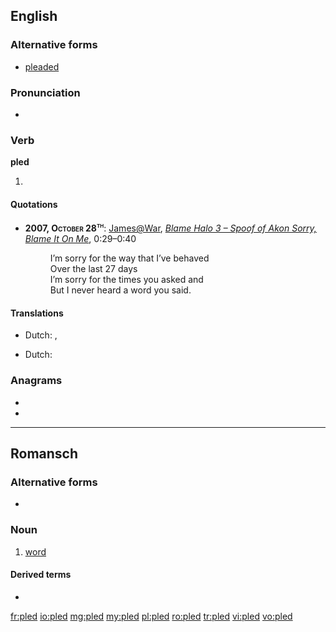 ==English==

===Alternative forms===
* [[pleaded]] {{sense|UK}}

===Pronunciation===
* {{IPA|/ˈplɛd/}}
*: {{rhymes|ɛd}}

===Verb===
'''pled'''

# {{North America|Scottish}} {{past of|[[plead]]}}

====Quotations====
* <b>2007, <span style="font-variant:small-caps">October 28<sup>th</sup></span></b>: <span class="plainlinks">[http://www.youtube.com/user/JamesatWar James@War], ''[http://www.youtube.com/watch?v=ZOkF0McZKIw Blame Halo 3 – Spoof of Akon Sorry, Blame It On Me]</span>'', 0:29–0:40
*: I’m sorry for the way that I’ve behaved<br/>Over the last 27 days<br/>I’m sorry for the times you asked and {{q|pled}}<br/>But I never heard a word you said.

====Translations====
<!--No translations on non-lemma forms-->
{{trans-top|Past tense of plead}}
* Dutch: {{t-|nl|pleitte}}, {{t-|nl|pleitten}}
{{trans-mid}}
{{trans-bottom}}
{{trans-top|Past participle of plead}}
* Dutch: {{t-|nl|gepleit}}
{{trans-mid}}
{{trans-bottom}}

===Anagrams===
* {{alphagram|delp}}
* {{l|en|LDPE}}

----

==Romansch==

===Alternative forms===
* {{qualifier|Sursilvan}} {{l|rm|plaid}}

===Noun===
{{rm-noun|m}}

# {{context|Rumantsch Grischun|Sutsilvan|Surmiran|Puter|Vallader|lang=rm}} [[word]]

====Derived terms====
* {{l|rm|pledari}}

[[fr:pled]]
[[io:pled]]
[[mg:pled]]
[[my:pled]]
[[pl:pled]]
[[ro:pled]]
[[tr:pled]]
[[vi:pled]]
[[vo:pled]]